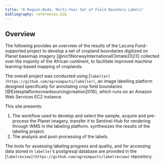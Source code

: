 ```yaml
---
title: "A Region-Wide, Multi-Year Set of Field Boundary Labels"
bibliography: references.bib
---
```


## Overview

The following provides an overview of the results of the Lacuna Fund-supported project to develop a set of cropland boundaries digitized on Planet basemap imagery [@nicfiNorwayInternationalClimate2023] collected over the majority of the African continent, to facilitate improved machine learning-based mapping of croplands.

The overall project was conducted using \[`labeller](https://github.com/agroimpacts/labeller)`, an image labelling platform designed specifically for annotating crop field boundaries [@Estesplatformcrowdsourcingcreation2016], which runs on an Amazon Web Services EC2 instance.

This site presents:

1.  The workflow used to develop and select the sample, acquire and pre-process the Planet imagery, transfer it to Sentinel-Hub for rendering through WMS in the labeling platform. synthesizes the results of the labeling project.
2.  The analysis and post-processing of the labels.

The tools for assessing labeling progress and quality, and for accessing data stored in `labeller`'s postgresql database are provided in the \[`labelreview](https://github.com/agroimpacts/labelreview)` repository.
